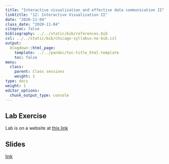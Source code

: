 ```yaml
---
title: "Interactive visualization and effective data communication II"
linktitle: "12: Interactive Visualization II"
date: "2020-11-04"
class_date: "2020-11-04"
citeproc: false
bibliography: ../../static/bib/references.bib
csl: ../../static/bib/chicago-syllabus-no-bib.csl
output:
  blogdown::html_page:
    template: ../../pandoc/toc-title_html.template
    toc: false
menu:
  class:
    parent: Class sessions
    weight: 1
type: docs
weight: 1
editor_options: 
  chunk_output_type: console
---
```


## Lab Exercise

Lab is on a website at [this link](https://abigailhorn.github.io/PM566-final-project/12-lab.html)

## Slides

[link](/slides/12-interactive-viz2/slides.html)
